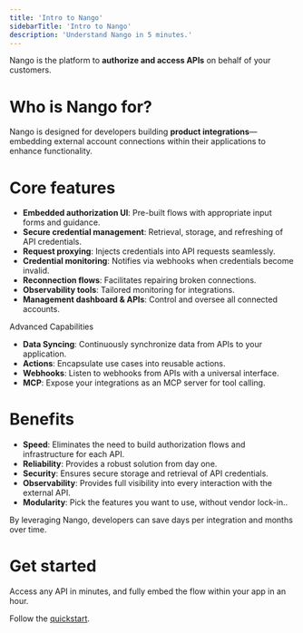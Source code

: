 ```yaml
---
title: 'Intro to Nango'
sidebarTitle: 'Intro to Nango'
description: 'Understand Nango in 5 minutes.'
---
```


Nango is the platform to **authorize and access APIs** on behalf of your customers.

# Who is Nango for?

Nango is designed for developers building **product integrations**—embedding external account connections within their applications to enhance functionality.

# Core features

- **Embedded authorization UI**: Pre-built flows with appropriate input forms and guidance.
- **Secure credential management**: Retrieval, storage, and refreshing of API credentials.
- **Request proxying**: Injects credentials into API requests seamlessly.
- **Credential monitoring**: Notifies via webhooks when credentials become invalid.
- **Reconnection flows**: Facilitates repairing broken connections.
- **Observability tools**: Tailored monitoring for integrations.
- **Management dashboard & APIs**: Control and oversee all connected accounts.

Advanced Capabilities
- **Data Syncing**: Continuously synchronize data from APIs to your application.
- **Actions**: Encapsulate use cases into reusable actions.
- **Webhooks**: Listen to webhooks from APIs with a universal interface.
- **MCP**: Expose your integrations as an MCP server for tool calling.

# Benefits

- **Speed**: Eliminates the need to build authorization flows and infrastructure for each API.
- **Reliability**: Provides a robust solution from day one.
- **Security**: Ensures secure storage and retrieval of API credentials.
- **Observability**: Provides full visibility into every interaction with the external API.
- **Modularity**: Pick the features you want to use, without vendor lock-in..

By leveraging Nango, developers can save days per integration and months over time.

# Get started

Access any API in minutes, and fully embed the flow within your app in an hour.

Follow the [quickstart](/getting-started/quickstart).